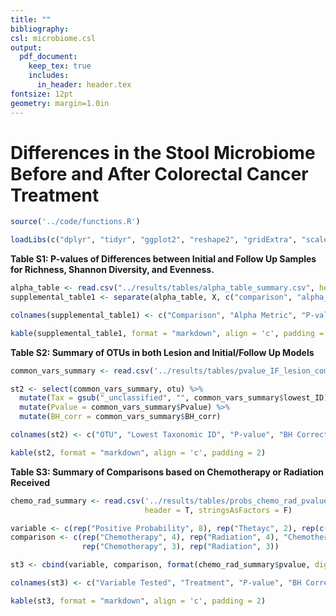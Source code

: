 ---
title: ""
bibliography:
csl: microbiome.csl
output: 
  pdf_document:
    keep_tex: true
    includes:
      in_header: header.tex
fontsize: 12pt
geometry: margin=1.0in
---

# Differences in the Stool Microbiome Before and After Colorectal Cancer Treatment

\vspace{10mm}

\begin{center}
Marc A Sze, Nielson T Baxter, Mack T Ruffin IV, Mary AM Rogers, and Patrick D Schloss

\vspace{10mm}

Supplemental
\end{center}


\newpage

```{r knitr_settings, eval=TRUE, echo=FALSE, warning=FALSE, message=FALSE}

source('../code/functions.R')

loadLibs(c("dplyr", "tidyr", "ggplot2", "reshape2", "gridExtra", "scales", "wesanderson", "knitr", "rmarkdown"))

```



**Table S1: P-values of Differences between Initial and Follow Up Samples for Richness, Shannon Diversity, and Evenness.**

```{r supplemental_table1, echo=FALSE, message=FALSE, warning=FALSE}

alpha_table <- read.csv("../results/tables/alpha_table_summary.csv", header = T, stringsAsFactors = F)
supplemental_table1 <- separate(alpha_table, X, c("comparison", "alpha_metric"), sep="_") 

colnames(supplemental_table1) <- c("Comparison", "Alpha Metric", "P-value", "BH Adjusted P-value")

kable(supplemental_table1, format = "markdown", align = 'c', padding = 2)
```


\newpage


**Table S2: Summary of OTUs in both Lesion and Initial/Follow Up Models**

```{r supplemental_table2, echo=FALSE, message=FALSE, warning=FALSE}

common_vars_summary <- read.csv('../results/tables/pvalue_IF_lesion_common_imp_vars.csv', header = T, row.names = 1, stringsAsFactors = F)

st2 <- select(common_vars_summary, otu) %>% 
  mutate(Tax = gsub("_unclassified", "", common_vars_summary$lowest_ID)) %>% 
  mutate(Pvalue = common_vars_summary$Pvalue) %>% 
  mutate(BH_corr = common_vars_summary$BH_corr)

colnames(st2) <- c("OTU", "Lowest Taxonomic ID", "P-value", "BH Corrected P-value")

kable(st2, format = "markdown", align = 'c', padding = 2)

```


\newpage



**Table S3: Summary of Comparisons based on Chemotherapy or Radiation Received**

```{r supplemental_table3, echo=FALSE, message=FALSE, warning=FALSE}

chemo_rad_summary <- read.csv('../results/tables/probs_chemo_rad_pvalue_summary.csv', 
                              header = T, stringsAsFactors = F)

variable <- c(rep("Positive Probability", 8), rep("Thetayc", 2), rep(c("Sobs", "Shannon", "Evenness"), 2))
comparison <- c(rep("Chemotherapy", 4), rep("Radiation", 4), "Chemotherapy", "Radiation", 
                rep("Chemotherapy", 3), rep("Radiation", 3))

st3 <- cbind(variable, comparison, format(chemo_rad_summary$pvalue, digits = 4), format(chemo_rad_summary$bh, digits = 4))

colnames(st3) <- c("Variable Tested", "Treatment", "P-value", "BH Corrected P-value")

kable(st3, format = "markdown", align = 'c', padding = 2)






```


















